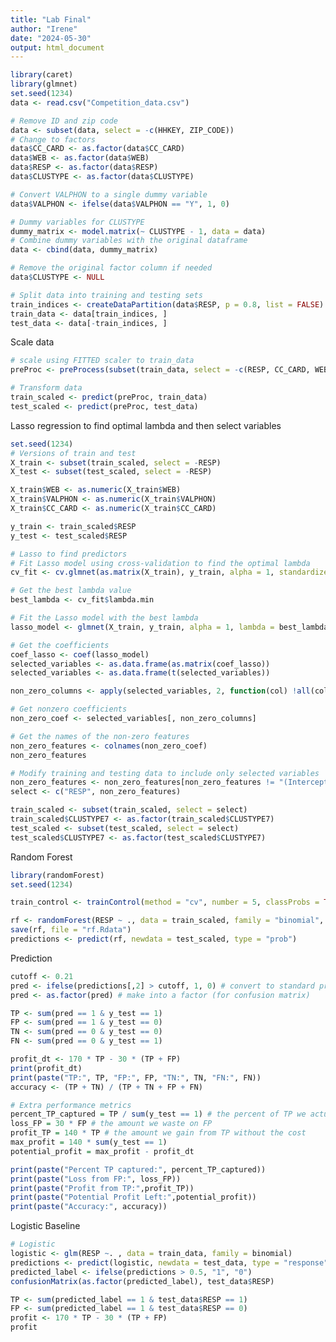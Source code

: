 ```yaml
---
title: "Lab Final"
author: "Irene"
date: "2024-05-30"
output: html_document
---
```


```r
library(caret)
library(glmnet)
set.seed(1234)
data <- read.csv("Competition_data.csv")

# Remove ID and zip code
data <- subset(data, select = -c(HHKEY, ZIP_CODE))
# Change to factors
data$CC_CARD <- as.factor(data$CC_CARD)
data$WEB <- as.factor(data$WEB)
data$RESP <- as.factor(data$RESP)
data$CLUSTYPE <- as.factor(data$CLUSTYPE)

# Convert VALPHON to a single dummy variable
data$VALPHON <- ifelse(data$VALPHON == "Y", 1, 0)

# Dummy variables for CLUSTYPE
dummy_matrix <- model.matrix(~ CLUSTYPE - 1, data = data)
# Combine dummy variables with the original dataframe
data <- cbind(data, dummy_matrix)

# Remove the original factor column if needed
data$CLUSTYPE <- NULL

# Split data into training and testing sets
train_indices <- createDataPartition(data$RESP, p = 0.8, list = FALSE)
train_data <- data[train_indices, ]
test_data <- data[-train_indices, ]

```

Scale data
```r
# scale using FITTED scaler to train_data
preProc <- preProcess(subset(train_data, select = -c(RESP, CC_CARD, WEB, CLUSTYPE1, CLUSTYPE2, CLUSTYPE3, CLUSTYPE4, CLUSTYPE5, CLUSTYPE6, CLUSTYPE7, VALPHON)), method = c("center", "scale"))

# Transform data
train_scaled <- predict(preProc, train_data)
test_scaled <- predict(preProc, test_data)
```

Lasso regression to find optimal lambda and then select variables
```r
set.seed(1234)
# Versions of train and test
X_train <- subset(train_scaled, select = -RESP)
X_test <- subset(test_scaled, select = -RESP)

X_train$WEB <- as.numeric(X_train$WEB)
X_train$VALPHON <- as.numeric(X_train$VALPHON)
X_train$CC_CARD <- as.numeric(X_train$CC_CARD)

y_train <- train_scaled$RESP
y_test <- test_scaled$RESP

# Lasso to find predictors
# Fit Lasso model using cross-validation to find the optimal lambda
cv_fit <- cv.glmnet(as.matrix(X_train), y_train, alpha = 1, standardize = FALSE, family = "binomial")

# Get the best lambda value
best_lambda <- cv_fit$lambda.min

# Fit the Lasso model with the best lambda
lasso_model <- glmnet(X_train, y_train, alpha = 1, lambda = best_lambda, standardize = FALSE, family = "binomial")

# Get the coefficients
coef_lasso <- coef(lasso_model)
selected_variables <- as.data.frame(as.matrix(coef_lasso))
selected_variables <- as.data.frame(t(selected_variables))

non_zero_columns <- apply(selected_variables, 2, function(col) !all(col == 0))

# Get nonzero coefficients
non_zero_coef <- selected_variables[, non_zero_columns]

# Get the names of the non-zero features
non_zero_features <- colnames(non_zero_coef)
non_zero_features

# Modify training and testing data to include only selected variables 
non_zero_features <- non_zero_features[non_zero_features != "(Intercept)"] 
select <- c("RESP", non_zero_features)

train_scaled <- subset(train_scaled, select = select)
train_scaled$CLUSTYPE7 <- as.factor(train_scaled$CLUSTYPE7)
test_scaled <- subset(test_scaled, select = select)
test_scaled$CLUSTYPE7 <- as.factor(test_scaled$CLUSTYPE7)

```

Random Forest
```r
library(randomForest)
set.seed(1234)

train_control <- trainControl(method = "cv", number = 5, classProbs = TRUE, summaryFunction = twoClassSummary)

rf <- randomForest(RESP ~ ., data = train_scaled, family = "binomial", trControl = train_control, ntree = 500, metric = "ROC")
save(rf, file = "rf.Rdata")
predictions <- predict(rf, newdata = test_scaled, type = "prob")
```

Prediction
```r
cutoff <- 0.21
pred <- ifelse(predictions[,2] > cutoff, 1, 0) # convert to standard predictions format, only need the X1 column
pred <- as.factor(pred) # make into a factor (for confusion matrix)

TP <- sum(pred == 1 & y_test == 1)
FP <- sum(pred == 1 & y_test == 0)
TN <- sum(pred == 0 & y_test == 0)
FN <- sum(pred == 0 & y_test == 1)

profit_dt <- 170 * TP - 30 * (TP + FP)
print(profit_dt)
print(paste("TP:", TP, "FP:", FP, "TN:", TN, "FN:", FN))
accuracy <- (TP + TN) / (TP + TN + FP + FN)

# Extra performance metrics
percent_TP_captured = TP / sum(y_test == 1) # the percent of TP we actually predict
loss_FP = 30 * FP # the amount we waste on FP
profit_TP = 140 * TP # the amount we gain from TP without the cost
max_profit = 140 * sum(y_test == 1)
potential_profit = max_profit - profit_dt

print(paste("Percent TP captured:", percent_TP_captured))
print(paste("Loss from FP:", loss_FP))
print(paste("Profit from TP:",profit_TP))
print(paste("Potential Profit Left:",potential_profit))
print(paste("Accuracy:", accuracy))

```

Logistic Baseline
```r
# Logistic
logistic <- glm(RESP ~. , data = train_data, family = binomial)
predictions <- predict(logistic, newdata = test_data, type = "response")
predicted_label <- ifelse(predictions > 0.5, "1", "0")
confusionMatrix(as.factor(predicted_label), test_data$RESP)

TP <- sum(predicted_label == 1 & test_data$RESP == 1)
FP <- sum(predicted_label == 1 & test_data$RESP == 0)
profit <- 170 * TP - 30 * (TP + FP)
profit
```

